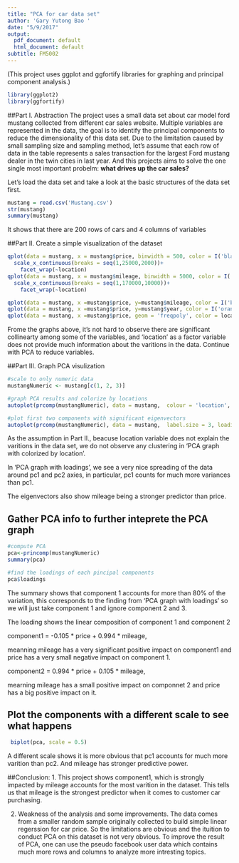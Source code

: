 ---
title: "PCA for car data set"
author: 'Gary Yutong Bao '
date: "5/9/2017"
output:
  pdf_document: default
  html_document: default
subtitle: FM5002
---
(This project uses ggplot and ggfortify libraries for graphing and principal component analysis.)
```{r setup, include=FALSE}
library(ggplot2)
library(ggfortify)

```

##Part I. Abstraction
The project uses a small data set about car model ford mustang collected from different car sales website.
Multiple variables are represented in the data, the goal is to identify the principal components to reduce the dimensionality of this data set. 
Due to the limitation caused by small sampling size and  sampling method, let's assume that each row of data in the table represents a sales transaction for the largest Ford mustang dealer in the twin cities in last year. And this projects aims to solve the one single most important probelm: **what drives up the car sales?**

Let's load the data set and take a look at the basic structures of the data set first.
```{r load data sets}
mustang = read.csv('Mustang.csv')
str(mustang)
summary(mustang)

```
It shows that there are 200 rows of cars and 4 columns of variables 

##Part II. Create a simple visualization of the dataset
```{r plot data}
qplot(data = mustang, x = mustang$price, binwidth = 500, color = I('black'), fill = I('pink'))+
  scale_x_continuous(breaks = seq(1,25000,2000))+
    facet_wrap(~location)
qplot(data = mustang, x = mustang$mileage, binwidth = 5000, color = I('black'), fill = I('green'))+
  scale_x_continuous(breaks = seq(1,170000,10000))+
    facet_wrap(~location)

qplot(data = mustang, x =mustang$price, y=mustang$mileage, color = I('blue'), main = 'Price VS. Mileage')
qplot(data = mustang, x =mustang$price, y=mustang$year, color = I('orange'), main = 'Price VS.Year')
qplot(data = mustang, x =mustang$price, geom = 'freqpoly', color = location, main = 'Frequent Ploygon of prices in different locations')
```
Frome the graphs above, it's not hard to observe there are significant collinearty among some of the variables, and 'location' as a factor variable does not provide much information about the varitions in the data. Continue with PCA to reduce variables. 

##Part III. Graph PCA visulization
```{r PCA graph}
#scale to only numeric data
mustangNumeric <- mustang[c(1, 2, 3)]

#graph PCA results and colorize by locations
autoplot(prcomp(mustangNumeric), data = mustang,  colour = 'location', main = 'PCA graph with colorized by location')

#plot first two components with significant eigenvectors 
autoplot(prcomp(mustangNumeric), data = mustang,  label.size = 3, loadings = TRUE,loadings.label = TRUE, main = 'PCA graph with loadings')


```



As the assumption in Part II., beacuse location variable does not explain the varitions in the data set, we do not observe any clustering in 'PCA graph with colorized by location'.

In 'PCA graph with loadings', we see a very nice spreading of the data around pc1 and pc2 axies, in particular, pc1 counts for much more variances than pc1. 

The eigenvectors also show mileage being a stronger predictor than price. 


## Gather PCA info to further inteprete the PCA graph
```{r conduct pca}
#compute PCA
pca<-princomp(mustangNumeric)
summary(pca)

#find the loadings of each pincipal components
pca$loadings

```
The summary shows that component 1 accounts for more than 80% of the variation, this corresponds to the finding from 'PCA graph with loadings' so we will just take component 1 and ignore component 2 and 3. 

The loading shows the linear composition of component 1 and component 2

component1 = -0.105 * price + 0.994 * mileage, 

meanning mileage has a very significant positive impact on component1 and price has a very small negative impact on component 1. 

component2 = 0.994 * price + 0.105 * mileage, 

mearning mileage has a small positive impact on componnet 2 and price has a big positive impact on it. 

## Plot the components with a different scale to see what happens
```{r plot components}
 biplot(pca, scale = 0.5)
```

A different scale shows it is more obvious that pc1 accounts for much more varition than pc2. And mileage has stronger predictive power.

##Conclusion:
1. This project shows component1, which is strongly impacted by mileage accounts for the most varition    in the dataset. This tells us that mileage is the strongest predictor when it comes to customer car    purchasing. 

2. Weakness of the analysis and some improvements. 
    The data comes from a smaller random sample        originally collected to build simple linear        regerssion for car price. So the limitations are obvious and the ituition to conduct PCA on this      dataset is not very obvious. To improve the result of PCA, one can use the pseudo facebook user       data which contains much more rows and columns to analyze more intresting topics. 


